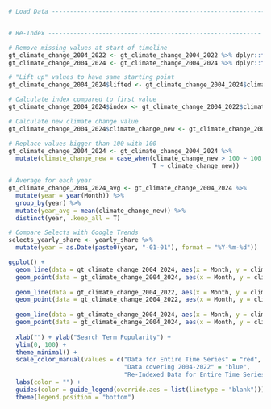 
```r

# Load Data -----------------------------------------------------------


# Re-Index -----------------------------------------------------------

# Remove missing values at start of timeline
gt_climate_change_2004_2022 <- gt_climate_change_2004_2022 %>% dplyr::filter(Month > "2007-02-01")
gt_climate_change_2004_2024 <- gt_climate_change_2004_2024 %>% dplyr::filter(Month > "2007-02-01")

# "Lift up" values to have same starting point
gt_climate_change_2004_2024$lifted <- gt_climate_change_2004_2024$climate_change + (gt_climate_change_2004_2022$climate_change[1] - gt_climate_change_2004_2024$climate_change[1])

# Calculate index compared to first value
gt_climate_change_2004_2024$index <- gt_climate_change_2004_2022$climate_change[1] / gt_climate_change_2004_2024$lifted

# Calculate new climate change value
gt_climate_change_2004_2024$climate_change_new <- gt_climate_change_2004_2024$lifted / gt_climate_change_2004_2024$index

# Replace values bigger than 100 with 100
gt_climate_change_2004_2024 <- gt_climate_change_2004_2024 %>% 
  mutate(climate_change_new = case_when(climate_change_new > 100 ~ 100,
                                        T ~ climate_change_new))

# Average for each year
gt_climate_change_2004_2024_avg <- gt_climate_change_2004_2024 %>% 
  mutate(year = year(Month)) %>% 
  group_by(year) %>% 
  mutate(year_avg = mean(climate_change_new)) %>% 
  distinct(year, .keep_all = T)

# Compare Selects with Google Trends
selects_yearly_share <- yearly_share %>% 
  mutate(year = as.Date(paste0(year, "-01-01"), format = "%Y-%m-%d"))

```


```r

ggplot() +
  geom_line(data = gt_climate_change_2004_2024, aes(x = Month, y = climate_change, color = "Data for Entire Time Series")) +
  geom_point(data = gt_climate_change_2004_2024, aes(x = Month, y = climate_change, color = "Data for Entire Time Series"), size = 0.5) +
  
  geom_line(data = gt_climate_change_2004_2022, aes(x = Month, y = climate_change, color = "Data covering 2004-2022")) +
  geom_point(data = gt_climate_change_2004_2022, aes(x = Month, y = climate_change, color = "Data covering 2004-2022"), size = 0.5) +
  
  geom_line(data = gt_climate_change_2004_2024, aes(x = Month, y = climate_change_new, color = "Re-Indexed Data for Entire Time Series")) +
  geom_point(data = gt_climate_change_2004_2024, aes(x = Month, y = climate_change_new, color = "Re-Indexed Data for Entire Time Series"), size = 0.5) +
  
  xlab("") + ylab("Search Term Popularity") + 
  ylim(0, 100) +
  theme_minimal() +
  scale_color_manual(values = c("Data for Entire Time Series" = "red",
                                "Data covering 2004-2022" = "blue",
                                "Re-Indexed Data for Entire Time Series" = "green")) +
  labs(color = "") +
  guides(color = guide_legend(override.aes = list(linetype = "blank"))) +
  theme(legend.position = "bottom")

```
